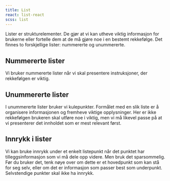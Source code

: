 ```yaml
---
title: List
react: list-react
scss: list
---
```



<Ingress>
    Lister er strukturelementer. De gjør at vi kan utheve viktig informasjon for brukerne eller fortelle dem at de må
    gjøre noe i en bestemt rekkefølge. Det finnes to forskjellige lister: nummererte og unummererte.
</Ingress>

## Nummererte lister

Vi bruker nummererte lister når vi skal presentere instruksjoner, der rekkefølgen er viktig.

<ComponentExample component={Ordered} />

## Unummererte lister

I unummererte lister bruker vi kulepunkter. Formålet med en slik liste er å organisere informasjonen og fremheve viktige opplysninger. Her er ikke rekkefølgen brukeren skal utføre noe i viktig, men vi må likevel passe på at vi presenterer det innholdet som er mest relevant først.

<ComponentExample component={Unordered} />

## Innrykk i lister

Vi kan bruke innrykk under et enkelt listepunkt når det punktet har tilleggsinformasjon som vi må dele opp videre. Men bruk det sparsommelig. Før du bruker det, tenk nøye over om dette er et hovedpunkt som kan stå for seg selv, eller om det er informasjon som passer best som underpunkt. Selvstendige punkter skal ikke ha innrykk.

<ComponentExample component={Indent} />
